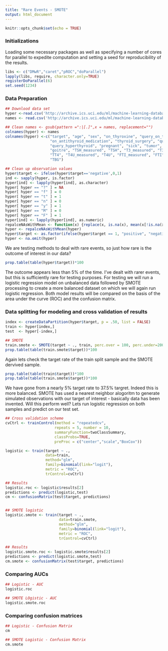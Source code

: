 ```yaml
---
title: "Rare Events - SMOTE"
output: html_document
---
```


```r
knitr::opts_chunk$set(echo = TRUE)
```




### Initializations
Loading some necessary packages as well as specifying a number of cores for parallel to expedite computation and setting a seed for reproducibility of the results.

```r
libs <- c("DMwR","caret","pROC","doParallel")
lapply(libs, require, character.only=TRUE)
registerDoParallel(6)
set.seed(1234)
```


### Data Preparation
```r
## Downlood data set
hyper <-read.csv('http://archive.ics.uci.edu/ml/machine-learning-databases/thyroid-disease/hypothyroid.data', header=F)
names <- read.csv('http://archive.ics.uci.edu/ml/machine-learning-databases/thyroid-disease/hypothyroid.names', header=F, sep='\t')[[1]]

## Clean names <- gsub(pattern =":|[.]",x = names, replacement="")
colnames(hyper) <- names
colnames(hyper) <-c("target", "age", "sex", "on_thyroxine", "query_on_thyroxine",
                    "on_antithyroid_medication", "thyroid_surgery", "query_hypothyroid",
                    "query_hyperthyroid", "pregnant", "sick", "tumor", "lithium",
                    "goitre", "TSH_measured", "TSH", "T3_measured", "T3", "TT4_measured",
                    "TT4", "T4U_measured", "T4U", "FTI_measured", "FTI", "TBG_measured",
                    "TBG")

## Clean up observation values
hyper$target <- ifelse(hyper$target=='negative',0,1)
ind <- sapply(hyper, is.factor)
hyper[ind] <- lapply(hyper[ind], as.character)
hyper[ hyper == "?" ] = NA
hyper[ hyper == "f" ] = 0
hyper[ hyper == "t" ] = 1
hyper[ hyper == "n" ] = 0
hyper[ hyper == "y" ] = 1
hyper[ hyper == "M" ] = 0
hyper[ hyper == "F" ] = 1
hyper[ind] <- lapply(hyper[ind], as.numeric)
repalceNAsWithMean <- function(x) {replace(x, is.na(x), mean(x[!is.na(x)]))}
hyper <- repalceNAsWithMean(hyper)
hyper$target <- as.factor(ifelse(hyper$target == 1, "positive", "negative"))
hyper <- na.omit(hyper)

```

We are testing methods to deal with rare events, so just how rare is the outcome of interest in our data?
```r
prop.table(table(hyper$target))*100
```

The outcome appears less than 5% of the time. I've dealt with rarer events, but this is sufficiently rare for testing purposes. For testing we will run a logistic regression model on unbalanced data followed by SMOTE processing to create a more balanced dataset on which we will again run logistic regression. Both model results will be compared on the basis of the area under the curve (ROC) and the confusion matrix.


### Data splitting for modeling and cross validation of results
```r
index <- createDataPartition(hyper$target, p = .50, list = FALSE)
train <- hyper[index,]
test  <- hyper[-index,]

## SMOTE
train.smote <- SMOTE(target ~ ., train, perc.over = 100, perc.under=200)
prop.table(table(train.smote$target))*100
```

Again lets check the target rate of the train split sample and the SMOTE dervived sample.
```r
prop.table(table(train$target))*100
prop.table(table(train.smote$target))*100
```
We have gone from a nearly 5% target rate to 37.5% targret. Indeed this is more balanced. SMOTE has used a nearest neighbor alogoritm to generate simulated observations with our target of interest - basically data has been invented. Will this perform well? Lets run logistic regression on both samples and predict on our test set.

```r
## Cross validation scheme
cvCtrl <- trainControl(method = "repeatedcv", 
                      repeats = 5, number = 10,
                      summaryFunction=twoClassSummary, 
                      classProbs=TRUE, 
                      preProc = c("center","scale","BoxCox"))

logistic <- train(target ~ .,
                  data=train,
                  method="glm", 
                  family=binomial(link="logit"),
                  metric = "ROC",
                  trControl=cvCtrl)

## Results
logistic.roc <- logistic$results[2]
predictions <- predict(logistic,test)
cm <- confusionMatrix(test$target, predictions)


## SMOTE logistic
logistic.smote <- train(target ~ .,
                        data=train.smote,
                        method="glm", 
                        family=binomial(link="logit"),
                        metric = "ROC",
                        trControl=cvCtrl)

## Results
logistic.smote.roc <- logistic.smote$results[2]
predictions <- predict(logistic.smote,test)
cm.smote <- confusionMatrix(test$target, predictions)

```

### Comparing AUCs
```r
## Logistic - AUC
logistic.roc

## SMOTE LOgistic - AUC
logistic.smote.roc
```



### Comparing confusion matrices
```r
## Logistic - Confusion Matrix
cm

## SMOTE Logistic - Confusion Matrix
cm.smote
```





